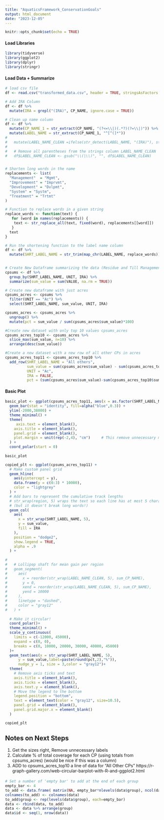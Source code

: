 ```yaml
---
title: "AquaticsFramework_ConservationGoals"
output: html_document
date: "2023-12-05"
---
```


```r
knitr::opts_chunk$set(echo = TRUE)

```

#### Load Libraries
```r
library(tidyverse)
library(ggplot2)
library(dplyr)
library(stringr)

```

#### Load Data + Summarize
```r
# load csv file
df <- read.csv("transformed_data.csv", header = TRUE, stringsAsFactors = FALSE)

# Add IRA Column
df <- df %>%
  mutate(IRA = grepl("(IRA)", CP_NAME, ignore.case = TRUE))

# Clean up name column
df <- df %>%
  mutate(CP_NAME_1 = str_extract(CP_NAME, "(?<=\\|)(.*?)(?=\\|)")) %>%
  mutate(LABEL_NAME = str_extract(CP_NAME_1, "^[^(]*"))
# 
#   mutate(LABEL_NAME_CLEAN =ifelse(str_detect(LABEL_NAME, "(IRA)"), str_replace(LABEL_NAME, "(IRA)", ""), LABEL_NAME))
# 
#   # Remove all parentheses from the strings column LABEL_NAME_CLEAN 
#   df$LABEL_NAME_CLEAN <- gsub("\\(|\\)", "", df$LABEL_NAME_CLEAN)


# Shorten long words in the name
replacements <- list(
  "Management"  = "Mgmt",
  "Improvement" = "Imprvmt",
  "Development" = "Dvlpmt",
  "System" = "Systm",
  "Treatment" = "Trtmt"
)

# Function to replace words in a given string
replace_words <- function(text) {
   for (word in names(replacements)) {
    text <- str_replace_all(text, fixed(word), replacements[[word]])
   }
  text
}

# Run the shortening function to the label name column
df <- df %>%
  mutate(SHRT_LABEL_NAME = str_trim(map_chr(LABEL_NAME, replace_words)))
  

# Create New Dataframe summarizing the data (Residue and Till Management were collapsed into one category (no till / reduced till))
cpsums <- df %>%
  group_by(SHRT_LABEL_NAME, UNIT, IRA) %>%
  summarize(sum_value = sum(VALUE, na.rm = TRUE)) 

# Create new dataframe with just acres
cpsums_acres <- cpsums %>%
  filter(UNIT == "Ac") %>%
  select(SHRT_LABEL_NAME, sum_value, UNIT, IRA)

cpsums_acres <- cpsums_acres %>%
  ungroup() %>%
  mutate(pct = sum_value / sum(cpsums_acres$sum_value)*100)

#Create new dataset with only top 10 values cpsums_acres
cpsums_acres_top10 <- cpsums_acres %>%
  slice_max(sum_value, n=10) %>%
  arrange(desc(sum_value))

#Create a new dataset with a new row of all other CPs in acres
cpsums_acres_top11 <- cpsums_acres_top10 %>%
  add_row(SHRT_LABEL_NAME = "All others",
          sum_value = sum(cpsums_acres$sum_value) - sum(cpsums_acres_top10$sum_value),
          UNIT = "Ac",
          IRA = FALSE,
          pct = (sum(cpsums_acres$sum_value)-sum(cpsums_acres_top10$sum_value)) / sum(cpsums_acres$sum_value) *100)

```


#### Basic Plot
```r
basic_plot <- ggplot(cpsums_acres_top11, aes(x = as.factor(SHRT_LABEL_NAME), y = sum_value)) +
  geom_bar(stat = "identity", fill=alpha("blue",0.3)) +
  ylim(-2000,38000) +
  theme_minimal() + 
  theme( 
     axis.text = element_blank(),
    axis.title = element_blank(),
    panel.grid = element_blank(),
    plot.margin = unit(rep(-2,4), "cm")     # This remove unnecessary margin around plot
  ) +
  coord_polar(start = 0)
    
basic_plot
```



```r

copied_plt <- ggplot(cpsums_acres_top11) +
  # Make custom panel grid
  geom_hline(
    aes(yintercept = y), 
    data.frame(y = c(0:3) * 10000),
    color = "lightgrey"
  ) + 
  # Add bars to represent the cumulative track lengths
  # str_wrap(region, 5) wraps the text so each line has at most 5 characters
  # (but it doesn't break long words!)
  geom_col(
    aes(
      x = str_wrap(SHRT_LABEL_NAME, 5),
      y = sum_value,
      fill = IRA
    ),
    position = "dodge2",
    show.legend = TRUE,
    alpha = .9
  ) +
  
# 
#   # Lollipop shaft for mean gain per region
#   geom_segment(
#     aes(
#       x = reorder(str_wrap(LABEL_NAME_CLEAN, 5), sum_CP_NAME),
#       y = 0,
#       xend = reorder(str_wrap(LABEL_NAME_CLEAN, 5), sum_CP_NAME),
#       yend = 10000
#     ),
#     linetype = "dashed",
#     color = "gray12"
#   ) + 
  
  # Make it circular!
  coord_polar()+
  theme_minimal() +
  scale_y_continuous(
    limits = c(-12000, 45000),
    expand = c(0, 0),
    breaks = c(0, 10000, 20000, 30000, 40000, 45000)
  )+
  geom_text(aes(x = str_wrap(SHRT_LABEL_NAME, 5),
      y = sum_value,label=paste(round(pct,2),"%")), 
      nudge_y = 1, size = 3,color = "gray12")+
  theme(
    # Remove axis ticks and text
    axis.title = element_blank(),
    axis.ticks = element_blank(),
    axis.text.y = element_blank(),
    # Move the legend to the bottom
    legend.position = "bottom",
    text = element_text(color = "gray12", size=10.5),
    panel.grid = element_blank(),
    panel.grid.major.x = element_blank()
  )

copied_plt
```

## Notes on Next Steps
1. Get the sizes right, Remove unnecessary labels 
2. Calculate % of total coverage for each CP (using totals from cpsums_acres) (would be nice if this was a column)
3. ADD to cpsums_acres_top10 a line of data for "All Other CPs" 
https://r-graph-gallery.com/web-circular-barplot-with-R-and-ggplot2.html


####
```r
# Set a number of 'empty bar' to add at the end of each group
empty_bar <- 4
to_add <- data.frame( matrix(NA, empty_bar*nlevels(data$group), ncol(data)) )
colnames(to_add) <- colnames(data)
to_add$group <- rep(levels(data$group), each=empty_bar)
data <- rbind(data, to_add)
data <- data %>% arrange(group)
data$id <- seq(1, nrow(data))



```  

